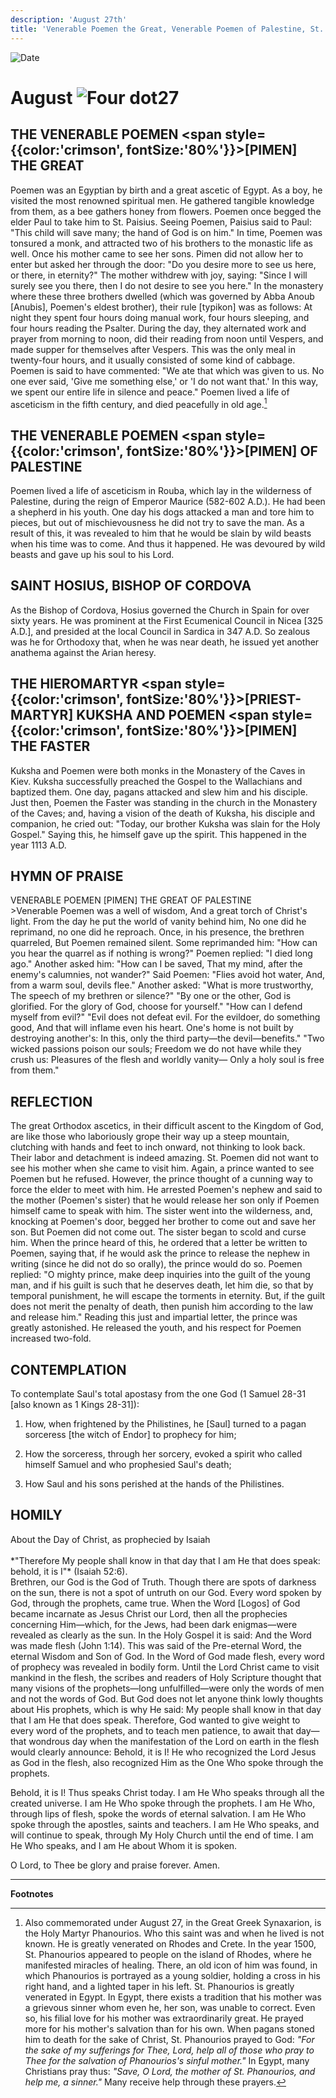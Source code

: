 ```yaml
---
description: 'August 27th'
title: 'Venerable Poemen the Great, Venerable Poemen of Palestine, St. Hosius, Bishop of Cordova, Hieromartyr Kuksha and Poemen'
---
```


<RunningHead />
<Image src="/title-imprint.png" height={68} width={50} alt="Date" className="title-imprint"/>

# <div id="date">August <Image className="four-dot" src="/four-dot.png" height={15} width={15} alt="Four dot" />27</div>

## THE VENERABLE POEMEN <span style={{color:'crimson', fontSize:'80%'}}>[PIMEN]</span> THE GREAT

Poemen was an Egyptian by birth and a great ascetic of Egypt. As a boy, he visited the most renowned spiritual men. He gathered tangible knowledge from them, as a bee gathers honey from flowers. Poemen once begged the elder Paul to take him to St. Paisius. Seeing Poemen, Paisius said to Paul: "This child will save many; the hand of God is on him." In time, Poemen was tonsured a monk, and attracted two of his brothers to the monastic life as well. Once his mother came to see her sons. Pimen did not allow her to enter but asked her through the door: "Do you desire more to see us here, or there, in eternity?" The mother withdrew with joy, saying: "Since I will surely see you there, then I do not desire to see you here." In the monastery where these three brothers dwelled (which was governed by Abba Anoub [Anubis], Poemen's eldest brother), their rule [typikon] was as follows: At night they spent four hours doing manual work, four hours sleeping, and four hours reading the Psalter. During the day, they alternated work and prayer from morning to noon, did their reading from noon until Vespers, and made supper for themselves after Vespers. This was the only meal in twenty-four hours, and it usually consisted of some kind of cabbage. Poemen is said to have commented: "We ate that which was given to us. No one ever said, 'Give me something else,' or 'I do not want that.' In this way, we spent our entire life in silence and peace." Poemen lived a life of asceticism in the fifth century, and died peacefully in old age.[^1]

## THE VENERABLE POEMEN <span style={{color:'crimson', fontSize:'80%'}}>[PIMEN]</span> OF PALESTINE

Poemen lived a life of asceticism in Rouba, which lay in the wilderness of Palestine, during the reign of Emperor Maurice (582-602 A.D.). He had been a shepherd in his youth. One day his dogs attacked a man and tore him to pieces, but out of mischievousness he did not try to save the man. As a result of this, it was revealed to him that he would be slain by wild beasts when his time was to come. And thus it happened. He was devoured by wild beasts and gave up his soul to his Lord.

## SAINT HOSIUS, BISHOP OF CORDOVA

As the Bishop of Cordova, Hosius governed the Church in Spain for over sixty years. He was prominent at the First Ecumenical Council in Nicea [325 A.D.], and presided at the local Council in Sardica in 347 A.D. So zealous was he for Orthodoxy that, when he was near death, he issued yet another anathema against the Arian heresy.

## THE HIEROMARTYR <span style={{color:'crimson', fontSize:'80%'}}>[PRIEST-MARTYR]</span> KUKSHA AND POEMEN <span style={{color:'crimson', fontSize:'80%'}}>[PIMEN]</span> THE FASTER

Kuksha and Poemen were both monks in the Monastery of the Caves in Kiev. Kuksha successfully preached the Gospel to the Wallachians and baptized them. One day, pagans attacked and slew him and his disciple. Just then, Poemen the Faster was standing in the church in the Monastery of the Caves; and, having a vision of the death of Kuksha, his disciple and companion, he cried out: "Today, our brother Kuksha was slain for the Holy Gospel." Saying this, he himself gave up the spirit. This happened in the year 1113 A.D.


## HYMN OF PRAISE
<div style={{textAlign:'center', color:'crimson', fontWeight:'bold'}}>
VENERABLE POEMEN [PIMEN] THE GREAT OF PALESTINE
</div>
>Venerable Poemen was a well of wisdom,  
And a great torch of Christ's light.  
From the day he put the world of vanity behind him,  
No one did he reprimand, no one did he reproach.  
Once, in his presence, the brethren quarreled,  
But Poemen remained silent. Some reprimanded him:  
"How can you hear the quarrel as if nothing is wrong?"  
Poemen replied: "I died long ago."  
Another asked him: "How can I be saved,  
That my mind, after the enemy's calumnies, not wander?"  
Said Poemen: "Flies avoid hot water,  
And, from a warm soul, devils flee."  
Another asked: "What is more trustworthy,  
The speech of my brethren or silence?"  
"By one or the other, God is glorified.  
For the glory of God, choose for yourself."  
"How can I defend myself from evil?"  
"Evil does not defeat evil.  
For the evildoer, do something good,  
And that will inflame even his heart.  
One's home is not built by destroying another's:  
In this, only the third party—the devil—benefits."  
"Two wicked passions poison our souls;  
Freedom we do not have while they crush us:  
Pleasures of the flesh and worldly vanity—  
Only a holy soul is free from them."  


## REFLECTION

The great Orthodox ascetics, in their difficult ascent to the Kingdom of God, are like those who laboriously grope their way up a steep mountain, clutching with hands and feet to inch onward, not thinking to look back.  Their labor and detachment is indeed amazing. St. Poemen did not want to see his mother when she came to visit him. Again, a prince wanted to see Poemen but he refused. However, the prince thought of a cunning way to force the elder to meet with him. He arrested Poemen's nephew and said to the mother (Poemen's sister) that he would release her son only if Poemen himself came to speak with him. The sister went into the wilderness, and, knocking at Poemen's door, begged her brother to come out and save her son. But Poemen did not come out. The sister began to scold and curse him. When the prince heard of this, he ordered that a letter be written to Poemen, saying that, if he would ask the prince to release the nephew in writing (since he did not do so orally), the prince would do so. Poemen replied: "O mighty prince, make deep inquiries into the guilt of the young man, and if his guilt is such that he deserves death, let him die, so that by temporal punishment, he will escape the torments in eternity. But, if the guilt does not merit the penalty of death, then punish him according to the law and release him." Reading this just and impartial letter, the prince was greatly astonished. He released the youth, and his respect for Poemen increased two-fold.


## CONTEMPLATION

To contemplate Saul's total apostasy from the one God (1 Samuel 28-31 [also known as 1 Kings 28-31]):

1. How, when frightened by the Philistines, he [Saul] turned to a pagan sorceress [the witch of Endor] to prophecy for him;

2. How the sorceress, through her sorcery, evoked a spirit who called himself Samuel and who prophesied Saul's death;

3. How Saul and his sons perished at the hands of the Philistines.


## HOMILY
<div style={{textAlign:'center', color:'crimson', fontWeight:'bold'}}>
About the Day of Christ, as prophecied by Isaiah
</div>
<br />
<div style={{textAlign:'right'}}>
*"Therefore My people shall know in that day that I am He that does speak: behold, it is I"* (Isaiah 52:6).
</div>
Brethren, our God is the God of Truth. Though there are spots of darkness on the sun, there is not a spot of untruth on our God. Every word spoken by God, through the prophets, came true. When the Word [Logos] of God became incarnate as Jesus Christ our Lord, then all the prophecies concerning Him—which, for the Jews, had been dark enigmas—were revealed as clearly as the sun. In the Holy Gospel it is said: And the Word was made flesh (John 1:14). This was said of the Pre-eternal Word, the eternal Wisdom and Son of God. In the Word of God made flesh, every word of prophecy was revealed in bodily form. Until the Lord Christ came to visit mankind in the flesh, the scribes and readers of Holy Scripture thought that many visions of the prophets—long unfulfilled—were only the words of men and not the words of God. But God does not let anyone think lowly thoughts about His prophets, which is why He said: My people shall know in that day that I am He that does speak. Therefore, God wanted to give weight to every word of the prophets, and to teach men patience, to await that day—that wondrous day when the manifestation of the Lord on earth in the flesh would clearly announce: Behold, it is I! He who recognized the Lord Jesus as God in the flesh, also recognized Him as the One Who spoke through the prophets.

Behold, it is I! Thus speaks Christ today. I am He Who speaks through all the created universe. I am He Who spoke through the prophets. I am He Who, through lips of flesh, spoke the words of eternal salvation. I am He Who spoke through the apostles, saints and teachers. I am He Who speaks, and will continue to speak, through My Holy Church until the end of time. I am He Who speaks, and I am He about Whom it is spoken.

O Lord, to Thee be glory and praise forever. Amen.

---
**Footnotes**

[^1]: Also commemorated under August 27, in the Great Greek Synaxarion, is the Holy Martyr Phanourios. Who this saint was and when he lived is not known. He is greatly venerated on Rhodes and Crete.  In the year 1500, St. Phanourios appeared to people on the island of Rhodes, where he manifested miracles of healing.  There, an old icon of him was found, in which Phanourios is portrayed as a young soldier, holding a cross in his right hand, and a lighted taper in his left.  St. Phanourios is greatly venerated in Egypt.  In Egypt, there exists a tradition that his mother was a grievous sinner whom even he, her son, was unable to correct.  Even so, his filial love for his mother was extraordinarily great.  He prayed more for his mother's salvation than for his own.  When pagans stoned him to death for the sake of Christ, St. Phanourios prayed to God: *"For the sake of my sufferings for Thee, Lord, help all of those who pray to Thee for the salvation of Phanourios's sinful mother."*  In Egypt, many Christians pray thus: *"Save, O Lord, the mother of St. Phanourios, and help me, a sinner."* Many receive help through these prayers.